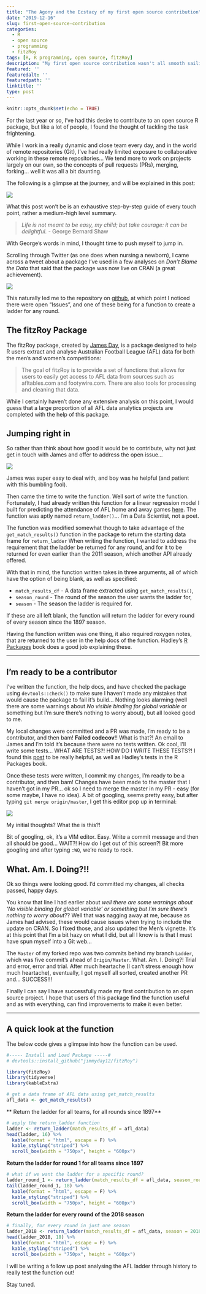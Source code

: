 ```yaml
---
title: "The Agony and the Ecstacy of my first open source contribution"
date: "2019-12-16"
slug: first-open-source-contribution
categories:
  - R
  - open source
  - programming
  - fitzRoy
tags: [R, R programming, open source, fitzRoy]
description: "My first open source contribution wasn't all smooth sailing, but it sure was thoroughly rewarding"
featured: ''
featuredalt: ''
featuredpath: ''
linktitle: ''
type: post
---
```


```r
knitr::opts_chunk$set(echo = TRUE)
```

For the last year or so, I've had this desire to contribute to an open source R package, but like a lot of people, I found the thought of tackling the task frightening.

While I work in a really dynamic and close team every day, and in the world of remote repositories (Git), I've had really limited exposure to collaborative working in these remote repositories... We tend more to work on projects largely on our own, so the concepts of pull requests (PRs), merging, forking... well it was all a bit daunting.

The following is a glimpse at the journey, and will be explained in this post:

![](/images/process.png)


What this post won't be is an exhaustive step-by-step guide of every touch point, rather a medium-high level summary.


> *Life is not meant to be easy, my child; but take courage: it can be delightful.* 
>- George Bernard Shaw

With George's words in mind, I thought time to push myself to jump in.

Scrolling through Twitter (as one does when nursing a newborn), I came across a tweet about a package I've used in a few analyses on *Don't Blame the Data* that said that the package was now live on CRAN (a great achievement).

![](/images/twitter.png)

This naturally led me to the repository on [github](https://github.com/jimmyday12/fitzRoy), at which point I noticed there were open "Issues", and one of these being for a function to create a ladder for any round.

## The fitzRoy Package

The fitzRoy package, created by [James Day](https://github.com/jimmyday12), is a package designed to help R users extract and analyse Australian Football League (AFL) data for both the men's and women's competitions:

> The goal of fitzRoy is to provide a set of functions that allows for users to easily get access to AFL data from sources such as afltables.com and footywire.com. There are also tools for processing and cleaning that data.

While I certainly haven't done any extensive analysis on this point, I would guess that a large proportion of all AFL data analytics projects are completed with the help of this package.

## Jumping right in

So rather than think about how good it would be to contribute, why not just get in touch with James and offer to address the open issue...

![](/images/communicate.png)

James was super easy to deal with, and boy was he helpful (and patient with this bumbling fool).

Then came the time to write the function. Well sort of write the function. Fortunately, I had already written this function for a linear regression model I built for predicting the attendance of AFL home and away games [here](https://www.dontblamethedata.com/blog/building-a-linear-regression-model-in-r-to-predict-afl-crowds/). The function was aptly named `return_ladder()`... I'm a Data Scientist, not a poet.

The function was modified somewhat though to take advantage of the `get_match_results()` function in the package to return the starting data frame for `return_ladder` When writing the function, I wanted to address the requirement that the ladder be returned for any round, and for it to be returned for even earlier than the 2011 season, which another API already offered.

With that in mind, the function written takes in three arguments, all of which have the option of being blank, as well as specified:

* `match_results_df` - A data frame extracted using `get_match_results()`, 
* `season_round` - The round of the season the user wants the ladder for, 
* `season` - The season the ladder is required for.

If these are all left blank, the function will return the ladder for every round of every season since the 1897 season.

Having the function written was one thing, it also required roxygen notes, that are returned to the user in the help docs of the function. Hadley's [R Packages](http://r-pkgs.had.co.nz/man.html) book does a good job explaining these.

***

## I'm ready to be a contributor

I've written the function, the help docs, and have checked the package using `devtools::check()` to make sure I haven't made any mistakes that would cause the package to fail it's build... Nothing looks alarming (well there are some warnings about *No visible binding for global variable* or something but I'm sure there's nothing to worry about), but all looked good to me.

My local changes were committed and a PR was made, I'm ready to be a contributor, and then bam! **Failed codecov**!! What is that?! An email to James and I'm told it's because there were no tests written. Ok cool, I'll write some tests... WHAT ARE TESTS?! HOW DO I WRITE THESE TESTS?! I found this [post](https://katherinemwood.github.io/post/testthat/) to be really helpful, as well as Hadley's tests in the R Packages book.

Once these tests were written, I commit my changes, I'm ready to be a contributor, and then bam! Changes have been made to the master that I haven't got in my PR... ok so I need to merge the master in my PR - easy (for some maybe, I have no idea). A bit of googling, seems pretty easy, but after typing `git merge origin/master`, I get this editor pop up in terminal:

![](/images/vim.png)

My initial thoughts? What the is this?!

Bit of googling, ok, it's a VIM editor. Easy. Write a commit message and then all should be good... WAIT?! How do I get out of this screen?! Bit more googling and after typing `:WQ`, we're ready to rock.


## What. Am. I. Doing?!!

Ok so things were looking good. I'd committed my changes, all checks passed, happy days.

You know that line I had earlier about *well there are some warnings about 'No visible binding for global variable' or something but I'm sure there's nothing to worry about*?? Well that was nagging away at me, because as James had advised, these would cause issues when trying to include the update on CRAN. So I fixed those, and also updated the Men's vignette. It's at this point that I'm a bit hazy on what I did, but all I know is is that I must have spun myself into a Git web...

The `Master` of my forked repo was two commits behind my branch `Ladder`, which was five commit's ahead of `Origin/Master`. What. Am. I. Doing?! Trial and error, error and trial. After much heartache (I can't stress enough how much heartache), eventually, I got myself all sorted, created another PR and... SUCCESS!!!

Finally I can say I have successfully made my first contribution to an open source project. I hope that users of this package find the function useful and as with everything, can find improvements to make it even better.

***

## A quick look at the function

The below code gives a glimpse into how the function can be used.


```r
#----- Install and Load Package -----#
# devtools::install_github("jimmyday12/fitzRoy")

library(fitzRoy)
library(tidyverse)
library(kableExtra)

# get a data frame of AFL data using get_match_results
afl_data <- get_match_results()
```


** Return the ladder for all teams, for all rounds since 1897**

```r
# apply the return_ladder function
ladder <- return_ladder(match_results_df = afl_data)
head(ladder, 16) %>% 
  kable(format = "html", escape = F) %>%
  kable_styling("striped") %>% 
  scroll_box(width = "750px", height = "600px")
```



**Return the ladder for round 1 for all teams since 1897**

```r
# what if we want the ladder for a specific round?
ladder_round_1 <- return_ladder(match_results_df = afl_data, season_round = 1)
tail(ladder_round_1, 18) %>% 
  kable(format = "html", escape = F) %>%
  kable_styling("striped") %>% 
  scroll_box(width = "750px", height = "600px")
```


**Return the ladder for every round of the 2018 season**

```r
# finally, for every round in just one season
ladder_2018 <- return_ladder(match_results_df = afl_data, season = 2018)
head(ladder_2018, 18) %>% 
  kable(format = "html", escape = F) %>%
  kable_styling("striped") %>% 
  scroll_box(width = "750px", height = "600px")
```


I will be writing a follow up post analysing the AFL ladder through history to really test the function out!

Stay tuned.

